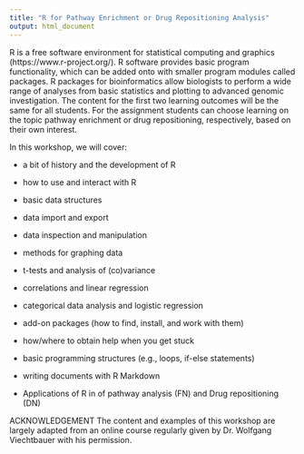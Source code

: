 ---
title: "R for Pathway Enrichment or Drug Repositioning Analysis"
output: html_document
---

R is a free software environment for statistical computing and graphics (https://www.r-project.org/). R software provides basic program functionality, which can be added onto with smaller program modules called packages. R packages for bioinformatics allow biologists to perform a wide range of analyses from basic statistics and plotting to advanced genomic investigation. The content for the first two learning outcomes will be the same for all students. For the assignment students can choose learning on the topic pathway enrichment or drug repositioning, respectively, based on their own interest.

In this workshop, we will cover:

- a bit of history and the development of R

- how to use and interact with R

- basic data structures

- data import and export

- data inspection and manipulation

- methods for graphing data

- t-tests and analysis of (co)variance

- correlations and linear regression

- categorical data analysis and logistic regression

- add-on packages (how to find, install, and work with them)

- how/where to obtain help when you get stuck

- basic programming structures (e.g., loops, if-else statements)

- writing documents with R Markdown

- Applications of R in of pathway analysis (FN) and Drug repositioning (DN)


ACKNOWLEDGEMENT
The content and examples of this workshop are largely adapted from an online course regularly given by Dr. Wolfgang Viechtbauer with his permission.

